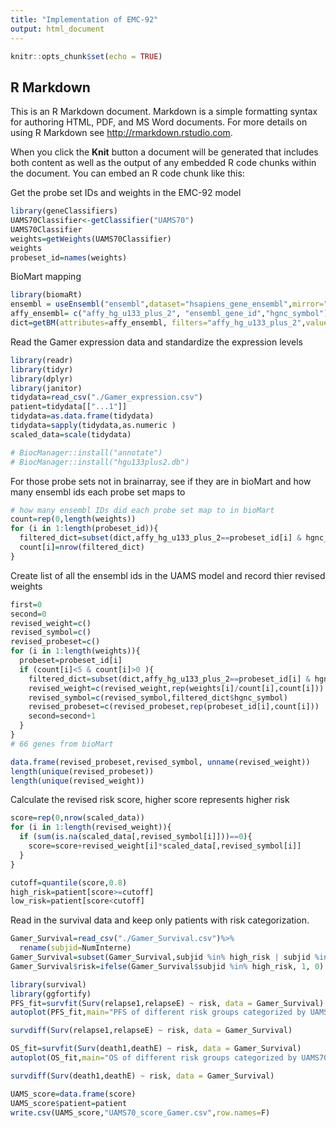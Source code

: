 ```yaml
---
title: "Implementation of EMC-92"
output: html_document
---
```


```r
knitr::opts_chunk$set(echo = TRUE)
```

## R Markdown

This is an R Markdown document. Markdown is a simple formatting syntax for authoring HTML, PDF, and MS Word documents. For more details on using R Markdown see <http://rmarkdown.rstudio.com>.

When you click the **Knit** button a document will be generated that includes both content as well as the output of any embedded R code chunks within the document. You can embed an R code chunk like this:


Get the probe set IDs and weights in the EMC-92 model
```r
library(geneClassifiers)
UAMS70Classifier<-getClassifier("UAMS70")
UAMS70Classifier
weights=getWeights(UAMS70Classifier)
weights
probeset_id=names(weights)
```

BioMart mapping
```r
library(biomaRt) 
ensembl = useEnsembl("ensembl",dataset="hsapiens_gene_ensembl",mirror="www") 
affy_ensembl= c("affy_hg_u133_plus_2", "ensembl_gene_id","hgnc_symbol")
dict=getBM(attributes=affy_ensembl, filters="affy_hg_u133_plus_2",values = probeset_id, mart = ensembl)
```

Read the Gamer expression data and standardize the expression levels
```r
library(readr)
library(tidyr)
library(dplyr)
library(janitor)
tidydata=read_csv("./Gamer_expression.csv")
patient=tidydata[["...1"]]
tidydata=as.data.frame(tidydata)
tidydata=sapply(tidydata,as.numeric )
scaled_data=scale(tidydata)
```


```r
# BiocManager::install("annotate")
# BiocManager::install("hgu133plus2.db")
```


For those probe sets not in brainarray, see if they are in bioMart and how many ensembl ids each probe set maps to
```r
# how many ensembl IDs did each probe set map to in bioMart
count=rep(0,length(weights))
for (i in 1:length(probeset_id)){
  filtered_dict=subset(dict,affy_hg_u133_plus_2==probeset_id[i] & hgnc_symbol %in% sub('\\.[0-9]*$', '', colnames(scaled_data)))
  count[i]=nrow(filtered_dict)
}
```

Create list of all the ensembl ids in the UAMS model and record thier revised weights
```r
first=0
second=0
revised_weight=c()
revised_symbol=c()
revised_probeset=c()
for (i in 1:length(weights)){
  probeset=probeset_id[i]
  if (count[i]<5 & count[i]>0 ){
    filtered_dict=subset(dict,affy_hg_u133_plus_2==probeset_id[i] & hgnc_symbol %in% sub('\\.[0-9]*$', '', colnames(scaled_data)))
    revised_weight=c(revised_weight,rep(weights[i]/count[i],count[i])) # take the average of multiple symbol genes mapping to the same probe set
    revised_symbol=c(revised_symbol,filtered_dict$hgnc_symbol)
    revised_probeset=c(revised_probeset,rep(probeset_id[i],count[i]))
    second=second+1
  }
}
# 66 genes from bioMart
```

```r
data.frame(revised_probeset,revised_symbol, unname(revised_weight))
length(unique(revised_probeset))
length(unique(revised_weight))
```


Calculate the revised risk score, higher score represents higher risk
```r
score=rep(0,nrow(scaled_data))
for (i in 1:length(revised_weight)){
  if (sum(is.na(scaled_data[,revised_symbol[i]]))==0){
    score=score+revised_weight[i]*scaled_data[,revised_symbol[i]]
  }
}
```

```r
cutoff=quantile(score,0.8)
high_risk=patient[score>=cutoff]
low_risk=patient[score<cutoff]
```



Read in the survival data and keep only patients with risk categorization.
```r
Gamer_Survival=read_csv("./Gamer_Survival.csv")%>%
  rename(subjid=NumInterne)
Gamer_Survival=subset(Gamer_Survival,subjid %in% high_risk | subjid %in% low_risk)
Gamer_Survival$risk=ifelse(Gamer_Survival$subjid %in% high_risk, 1, 0) #risk=1 represents high risk
```

```r
library(survival)
library(ggfortify)
PFS_fit=survfit(Surv(relapse1,relapseE) ~ risk, data = Gamer_Survival)
autoplot(PFS_fit,main="PFS of different risk groups categorized by UAMS-70")
```
```r
survdiff(Surv(relapse1,relapseE) ~ risk, data = Gamer_Survival)
```

```r
OS_fit=survfit(Surv(death1,deathE) ~ risk, data = Gamer_Survival)
autoplot(OS_fit,main="OS of different risk groups categorized by UAMS70")
```
```r
survdiff(Surv(death1,deathE) ~ risk, data = Gamer_Survival)
```

```r
UAMS_score=data.frame(score)
UAMS_score$patient=patient
write.csv(UAMS_score,"UAMS70_score_Gamer.csv",row.names=F)
```

